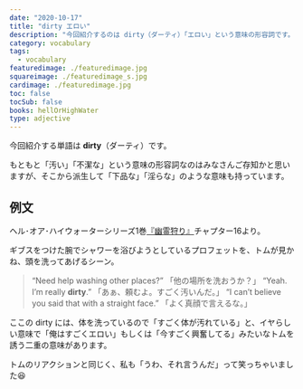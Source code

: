 ```yaml
---
date: "2020-10-17"
title: "dirty エロい"
description: "今回紹介するのは dirty（ダーティ）「エロい」という意味の形容詞です。例文は、ヘル･オア･ハイウォーターシリーズ1巻『幽霊狩り』より"
category: vocabulary
tags:
  - vocabulary
featuredimage: ./featuredimage.jpg
squareimage: ./featuredimage_s.jpg
cardimage: ./featuredimage.jpg
toc: false
tocSub: false
books: hellOrHighWater
type: adjective
---
```



今回紹介する単語は __dirty__（ダーティ）です。

もともと「汚い」「不潔な」という意味の形容詞なのはみなさんご存知かと思いますが、そこから派生して「下品な」「淫らな」のような意味も持っています。

## 例文

ヘル･オア･ハイウォーターシリーズ1巻[『幽霊狩り』](https://amzn.to/2F3aVr4)チャプター16より。

ギブスをつけた腕でシャワーを浴びようとしているプロフェットを、トムが見かね、頭を洗ってあげるシーン。

<Blockquote book srcBook="catchAGhost" lang="en" chapter="16">
“Need help washing other places?”
<span>「他の場所を洗おうか？」</span>
“Yeah. I’m really <strong>dirty</strong>.”
<span>「あぁ、頼むよ。すごく汚いんだ。」</span>
“I can’t believe you said that with a straight face.”
<span>「よく真顔で言えるな。」</span>
</Blockquote>

ここの dirty には、体を洗っているので「すごく体が汚れている」と、イヤらしい意味で「俺はすごくエロい」もしくは「今すごく興奮してる」みたいなトムを誘う二重の意味があります。

トムのリアクションと同じく、私も「うわ、それ言うんだ」って笑っちゃいました😆

<VocabularyFooter book="catchAGhost" />
